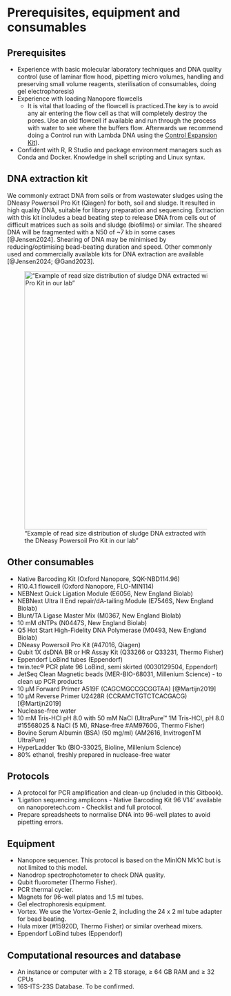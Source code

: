 # Prerequisites, equipment and consumables {#prerequisites}

## Prerequisites

-   Experience with basic molecular laboratory techniques and DNA quality control (use of laminar flow hood, pipetting micro volumes, handling and preserving small volume reagents, sterilisation of consumables, doing gel electrophoresis)
-   Experience with loading Nanopore flowcells
    -   It is vital that loading of the flowcell is practiced.The key is to avoid any air entering the flow cell as that will completely destroy the pores. Use an old flowcell if available and run through the process with water to see where the buffers flow.  Afterwards we recommend doing a Control run with Lambda DNA using the [Control Expansion Kit](https://store.nanoporetech.com/control-expansion.html)).
-   Confident with R, R Studio and package environment managers such as Conda and Docker. Knowledge in shell scripting and Linux syntax.

## DNA extraction kit

We commonly extract DNA from soils or from wastewater sludges using the DNeasy Powersoil Pro Kit (Qiagen) for both, soil and sludge. It resulted in high quality DNA, suitable for library preparation and sequencing. Extraction with this kit includes a bead beating step to release DNA from cells out of difficult matrices such as soils and sludge (biofilms) or similar. The sheared DNA will be fragmented with a N50 of \~7 kb in some cases [@Jensen2024]. Shearing of DNA may be minimised by reducing/optimising bead-beating duration and speed. Other commonly used and commercially available kits for DNA extraction are available [@Jensen2024; @Gand2023].

!["Example of read size distribution of sludge DNA extracted with the DNeasy Powersoil Pro Kit in our lab"](./img/readsize.png){width="600"}

## Other consumables

-   Native Barcoding Kit (Oxford Nanopore, SQK-NBD114.96)\
-   R10.4.1 flowcell (Oxford Nanopore, FLO-MIN114)
-   NEBNext Quick Ligation Module (E6056, New England Biolab)
-   NEBNext Ultra II End repair/dA-tailing Module (E7546S, New England Biolab)
-   Blunt/TA Ligase Master Mix (M0367, New England Biolab)
-   10 mM dNTPs (N0447S, New England Biolab)
-   Q5 Hot Start High-Fidelity DNA Polymerase (M0493, New England Biolab)
-   DNeasy Powersoil Pro Kit (#47016, Qiagen)
-   Qubit 1X dsDNA BR or HR Assay Kit (Q33266 or Q33231, Thermo Fisher)
-   Eppendorf LoBind tubes (Eppendorf)
-   twin.tec® PCR plate 96 LoBind, semi skirted (0030129504, Eppendorf)
-   JetSeq Clean Magnetic beads (MER-BIO-68031, Millenium Science) - to clean up PCR products
-   10 µM Forward Primer A519F (CAGCMGCCGCGGTAA) [@Martijn2019]
-   10 µM Reverse Primer U2428R (CCRAMCTGTCTCACGACG) [@Martijn2019]
-   Nuclease-free water
-   10 mM Tris-HCl pH 8.0 with 50 mM NaCl (UltraPure™ 1M Tris-HCI, pH 8.0 #15568025 & NaCl (5 M), RNase-free #AM9760G, Thermo Fisher)
-   Bovine Serum Albumin (BSA) (50 mg/ml) (AM2616, InvitrogenTM UltraPure)
-   HyperLadder 1kb (BIO-33025, Bioline, Millenium Science)
-   80% ethanol, freshly prepared in nuclease-free water

## Protocols

-   A protocol for PCR amplification and clean-up (included in this Gitbook).
-   'Ligation sequencing amplicons - Native Barcoding Kit 96 V14' available on nanoporetech.com - Checklist and full protocol.
-   Prepare spreadsheets to normalise DNA into 96-well plates to avoid pipetting errors.

## Equipment

-   Nanopore sequencer. This protocol is based on the MinION Mk1C but is not limited to this model.
-   Nanodrop spectrophotometer to check DNA quality.
-   Qubit fluorometer (Thermo Fisher).
-   PCR thermal cycler.
-   Magnets for 96-well plates and 1.5 ml tubes.
-   Gel electrophoresis equipment.
-   Vortex. We use the Vortex-Genie 2, including the 24 x 2 ml tube adapter for bead beating.
-   Hula mixer (#15920D, Thermo Fisher) or similar overhead mixers.
-   Eppendorf LoBind tubes (Eppendorf)

## Computational resources and database

-   An instance or computer with ≥ 2 TB storage, ≥ 64 GB RAM and ≥ 32 CPUs
-   16S-ITS-23S Database. To be confirmed.
